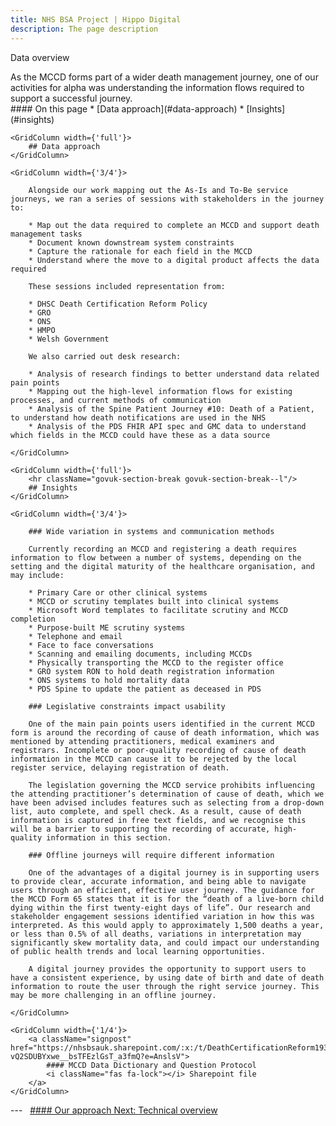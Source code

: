 ```yaml
---
title: NHS BSA Project | Hippo Digital
description: The page description
---
```


<Heading caption='Our approach' tag='h1'>Data overview</Heading>

<GridRow>
    <GridColumn width={'2/3'}>
        <LeadParagraph>
            As the MCCD forms part of a wider death management journey, one of our activities for alpha was understanding the information flows required to support a successful journey.
        </LeadParagraph>
    </GridColumn>
    <GridColumn width={'1/3'}>
        <nav className="in-page-nav">
            #### On this page
            * [Data approach](#data-approach)
            * [Insights](#insights)
        </nav>
    </GridColumn>
</GridRow>

<GridRow>

    <GridColumn width={'full'}>
        ## Data approach
    </GridColumn>

    <GridColumn width={'3/4'}>

        Alongside our work mapping out the As-Is and To-Be service journeys, we ran a series of sessions with stakeholders in the journey to: 

        * Map out the data required to complete an MCCD and support death management tasks
        * Document known downstream system constraints
        * Capture the rationale for each field in the MCCD
        * Understand where the move to a digital product affects the data required

        These sessions included representation from: 

        * DHSC Death Certification Reform Policy
        * GRO
        * ONS
        * HMPO
        * Welsh Government

        We also carried out desk research: 

        * Analysis of research findings to better understand data related pain points
        * Mapping out the high-level information flows for existing processes, and current methods of communication
        * Analysis of the Spine Patient Journey #10: Death of a Patient, to understand how death notifications are used in the NHS
        * Analysis of the PDS FHIR API spec and GMC data to understand which fields in the MCCD could have these as a data source

    </GridColumn>

</GridRow>

<GridRow>

    <GridColumn width={'full'}>
        <hr className="govuk-section-break govuk-section-break--l"/>
        ## Insights
    </GridColumn>

    <GridColumn width={'3/4'}>

        ### Wide variation in systems and communication methods

        Currently recording an MCCD and registering a death requires information to flow between a number of systems, depending on the setting and the digital maturity of the healthcare organisation, and may include: 

        * Primary Care or other clinical systems
        * MCCD or scrutiny templates built into clinical systems
        * Microsoft Word templates to facilitate scrutiny and MCCD completion
        * Purpose-built ME scrutiny systems
        * Telephone and email
        * Face to face conversations
        * Scanning and emailing documents, including MCCDs
        * Physically transporting the MCCD to the register office
        * GRO system RON to hold death registration information
        * ONS systems to hold mortality data
        * PDS Spine to update the patient as deceased in PDS

        ### Legislative constraints impact usability 

        One of the main pain points users identified in the current MCCD form is around the recording of cause of death information, which was mentioned by attending practitioners, medical examiners and registrars. Incomplete or poor-quality recording of cause of death information in the MCCD can cause it to be rejected by the local register service, delaying registration of death.

        The legislation governing the MCCD service prohibits influencing the attending practitioner’s determination of cause of death, which we have been advised includes features such as selecting from a drop-down list, auto complete, and spell check. As a result, cause of death information is captured in free text fields, and we recognise this will be a barrier to supporting the recording of accurate, high-quality information in this section.

        ### Offline journeys will require different information 

        One of the advantages of a digital journey is in supporting users to provide clear, accurate information, and being able to navigate users through an efficient, effective user journey. The guidance for the MCCD Form 65 states that it is for the “death of a live-born child dying within the first twenty-eight days of life”. Our research and stakeholder engagement sessions identified variation in how this was interpreted. As this would apply to approximately 1,500 deaths a year, or less than 0.5% of all deaths, variations in interpretation may significantly skew mortality data, and could impact our understanding of public health trends and local learning opportunities.

        A digital journey provides the opportunity to support users to have a consistent experience, by using date of birth and date of death information to route the user through the right service journey. This may be more challenging in an offline journey.

    </GridColumn>
    
    <GridColumn width={'1/4'}>
        <a className="signpost" href="https://nhsbsauk.sharepoint.com/:x:/t/DeathCertificationReform193/EVbVHAlWk59HqQ4p-vQ2SDUBYxwe__bsTFEzlGsT_a3fmQ?e=AnslsV">
            #### MCCD Data Dictionary and Question Protocol
            <i className="fas fa-lock"></i> Sharepoint file
        </a>
    </GridColumn>

</GridRow>

<GridRow>
    <GridColumn width={'full'}>
        ---
    </GridColumn>
</GridRow>
<GridRow>
    <GridColumn width={'1/2'}>
        &nbsp;
    </GridColumn>
    <GridColumn width={'1/2'}>
        <a className="next-page" href="/approach/technical">
            #### Our approach
            Next: <span>Technical overview</span>
        </a>
    </GridColumn>
</GridRow>